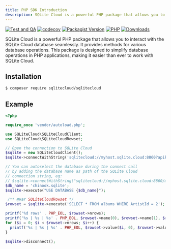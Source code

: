 ```yaml
---
title: PHP SDK Introduction
description: SQLite Cloud is a powerful PHP package that allows you to interact with the SQLite Cloud database seamlessly.
---
```


[![Test and QA](https://github.com/sqlitecloud/sqlitecloud-php/actions/workflows/deploy.yaml/badge.svg?branch=main)](https://github.com/sqlitecloud/sqlitecloud-php/actions/workflows/deploy.yaml)
[![codecov](https://codecov.io/gh/sqlitecloud/sqlitecloud-php/graph/badge.svg?token=3FFHULGCOY)](https://codecov.io/gh/sqlitecloud/sqlitecloud-php)
[![Packagist Version](https://img.shields.io/packagist/v/sqlitecloud/sqlitecloud)](https://packagist.org/packages/sqlitecloud/sqlitecloud)
[![PHP](https://img.shields.io/packagist/dependency-v/sqlitecloud/sqlitecloud/php)](https://packagist.org/packages/sqlitecloud/sqlitecloud)
[![Downloads](https://img.shields.io/packagist/dt/sqlitecloud/sqlitecloud)](https://packagist.org/packages/sqlitecloud/sqlitecloud)

SQLite Cloud is a powerful PHP package that allows you to interact with the SQLite Cloud database seamlessly. It provides methods for various database operations. 
This package is designed to simplify database operations in PHP applications, making it easier than ever to work with SQLite Cloud.

## Installation

```bash
$ composer require sqlitecloud/sqlitecloud
```

## Example

```php
<?php

require_once 'vendor/autoload.php';

use SQLiteCloud\SQLiteCloudClient;
use SQLiteCloud\SQLiteCloudRowset;

// Open the connection to SQLite Cloud
$sqlite = new SQLiteCloudClient();
$sqlite->connectWithString('sqlitecloud://myhost.sqlite.cloud:8860?apikey=myapikey');

// You can autoselect the database during the connect call
// by adding the database name as path of the SQLite Cloud
// connection string, eg:
// $sqlite->connectWithString("sqlitecloud://myhost.sqlite.cloud:8860/mydatabase?apikey=myapikey");
$db_name = 'chinook.sqlite';
$sqlite->execute("USE DATABASE {$db_name}");

 /** @var SQLiteCloudRowset */
$rowset = $sqlite->execute('SELECT * FROM albums WHERE ArtistId = 2');

printf('%d rows' . PHP_EOL, $rowset->nrows);
printf('%s | %s | %s' . PHP_EOL, $rowset->name(0), $rowset->name(1), $rowset->name(2));
for ($i = 0; $i < $rowset->nrows; $i++) {
  printf('%s | %s | %s' . PHP_EOL, $rowset->value($i, 0), $rowset->value($i, 1), $rowset->value($i, 2));
}

$sqlite->disconnect();
```
